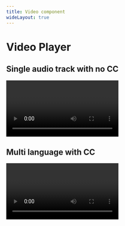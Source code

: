 ```yaml
---
title: Video component
wideLayout: true
---
```


# Video Player

## Single audio track with no CC
<Video
  url="https://cph-p2p-msl.akamaized.net/hls/live/2000341/test/master.m3u8"
  posterPath="/images/default_video_poster.png"
/>

## Multi language with CC
<Video
  url="http://d3rlna7iyyu8wu.cloudfront.net/skip_armstrong/skip_armstrong_multi_language_subs.m3u8"
  posterPath="/images/default_video_poster.png"
/>
